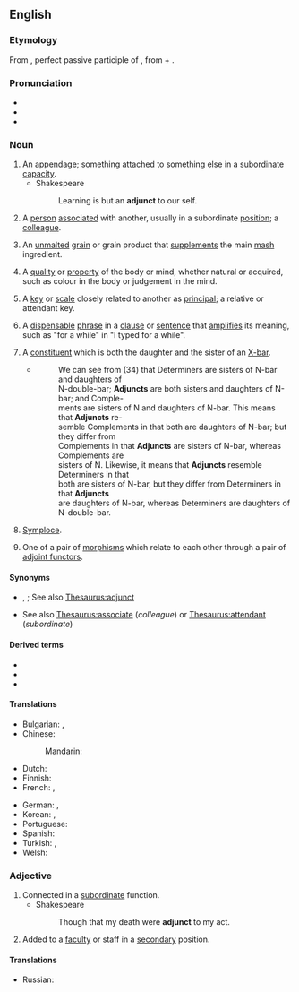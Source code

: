 ==English==
{{wikipedia}}

===Etymology===
From {{etyl|la|en}} {{m|la|adiunctus}}, perfect passive participle of {{m|la|adiungō||join to}}, from {{m|la|ad}} + {{m|la|iungō||join}}.

===Pronunciation===
* {{IPA|/ˈæd.ʒʌŋkt/|lang=en}}
* {{audio|En-us-adjunct.ogg|Audio (US)|lang=en}}
* {{hyphenation|ad|junct|lang=en}}

===Noun===
{{en-noun}}

# An [[appendage]]; something [[attach]]ed to something else in a [[subordinate]] [[capacity]].
#* Shakespeare
#*: Learning is but an '''adjunct''' to our self.
# A [[person]] [[associate]]d with another, usually in a subordinate [[position]]; a [[colleague]].
#: {{rfquotek|Wotton}}
# {{lb|en|brewing}} An [[unmalted]] [[grain]] or grain product that [[supplement]]s the main [[mash]] ingredient.
# {{lb|en|dated|metaphysics}} A [[quality]] or [[property]] of the body or mind, whether natural or acquired, such as colour in the body or judgement in the mind.
# {{lb|en|music}} A [[key]] or [[scale]] closely related to another as [[principal]]; a relative or attendant key.
# {{lb|en|grammar}} A [[dispensable]] [[phrase]] in a [[clause]] or [[sentence]] that [[amplify|amplifies]] its meaning, such as "for a while" in "I typed for a while".
# {{lb|en|syntax|X-bar theory}} A [[constituent]] which is both the daughter and the sister of an [[X-bar]].
#* {{quote-book|year=1988|author=Andrew Radford|title=Transformational grammar: a first course|location=Cambridge, UK|publisher=Cambridge University Press|page=177}}
#*: We can see from (34) that Determiners are sisters of N-bar and daughters of<br> N-double-bar; '''Adjuncts''' are both sisters and daughters of N-bar; and Comple-<br> ments are sisters of N and daughters of N-bar. This means that '''Adjuncts''' re-<br> semble Complements in that both are daughters of N-bar; but they differ from<br> Complements in that '''Adjuncts''' are sisters of N-bar, whereas Complements are<br> sisters of N. Likewise, it means that '''Adjuncts''' resemble Determiners in that<br> both are sisters of N-bar, but they differ from Determiners in that '''Adjuncts'''<br> are daughters of N-bar, whereas Determiners are daughters of N-double-bar.
# {{lb|en|rhetoric}} [[symploce|Symploce]].
# {{lb|en|category theory}} One of a pair of [[morphism]]s which relate to each other through a pair of [[adjoint functor]]s.

====Synonyms====
* {{sense|something attached to something else}} {{l|en|addition}}, {{l|en|supplement}}; See also [[Thesaurus:adjunct]]
* {{sense|person associated with another}} See also [[Thesaurus:associate]] (''colleague'') or [[Thesaurus:attendant]] (''subordinate'')

====Derived terms====
* {{l|en|adjuncthood}}
* {{l|en|adjunction}}
* {{l|en|adjunctive}}

====Translations====
{{trans-top|appendage}}
* Bulgarian: {{t+|bg|притурка}}, {{t+|bg|приложение}}
* Chinese:
*: Mandarin: {{t+|cmn|从属}}
* Dutch: {{t+|nl|bepaling|f}}
* Finnish: {{t+|fi|adjunkti}}
* French: {{t+|fr|complément|m}}, {{t+|fr|attribut|m}}
{{trans-mid}}
* German: {{t|de|Hilfs-}}, {{t|de|Zusatz-}}
* Korean: {{t|ko|부가물}}, {{t|ko|부속물}}
* Portuguese: {{t+|pt|adjunto|m}}
* Spanish: {{t+|es|adjunto|m}}
* Turkish: {{t+|tr|ek}}, {{t+|tr|ilave}}
* Welsh: {{t+|cy|ychwanegiad|m}}
{{trans-bottom}}

===Adjective===
{{en-adj}}

# Connected in a [[subordinate]] function.
#* Shakespeare
#*: Though that my death were '''adjunct''' to my act.
# Added to a [[faculty]] or staff in a [[secondary]] position.

====Translations====
{{trans-top|Connected in a subordinate function}}
* Russian: {{t+|ru|дополнительный|m}}
{{trans-mid}}
{{trans-bottom}}